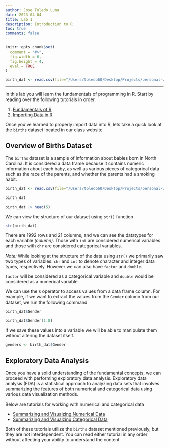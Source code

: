 ```yaml
---
author: Jose Toledo Luna
date: 2023-04-04
title: Lab 1 
description: Introduction to R
toc: true
comments: false
---
```


```r
knitr::opts_chunk$set(
  comment = "#>",
  fig.width = 6,
  fig.height = 4,
  eval = TRUE
)
```

```r
birth_dat <- read.csv(file="/Users/toledo60/Desktop/Projects/personal-website/data/births.csv")
```

---

In this lab you will learn the fundamentals of programming in R. Start by reading over the following tutorials in order.


1. [Fundamentals of R](/ucla/stats10/fundamentals.qmd)
2. [Importing Data in R](/ucla/stats10/importing_data.qmd)


Once you've learned to properly import data into R, lets take a quick look at the `births` dataset located in our class website

## Overview of Births Dataset

The `births` dataset is a sample of information about babies born in North Carolina. It is considered a data frame because it contains numeric information about each baby, as well as various pieces of categorical data such as the race of the parents, and whether the parents had a smoking habit.

```r
birth_dat <- read.csv(file="/Users/toledo60/Desktop/Projects/personal-website/data/births.csv")
```

```r
birth_dat
```


```r
birth_dat |> head(5)
```

We can view the structure of our dataset using `str()` function

```r
str(birth_dat) 
```

There are 1992 rows and 21 columns, and we can see the datatypes for each variable *(column)*. Those with `int` are considered numerical variables and those with `chr` are considered categorical variables.

*Note:* While looking at the structure of the data using `str()` we primarily saw two types of variables: `chr` and `int` to denote character and integer data types, respectively. However we can also have `factor` and `double`.

`factor` will be considered as a categorical variable and `double` would be considered as a numerical variable.

We can use the `$` operator to access values from a data frame column. For example, if we want to extract the values from the `Gender` column from our dataset, we run the following command

```r
birth_dat$Gender
```

```r
birth_dat$Gender[1:8]
```

If we save these values into a variable we will be able to manipulate them without altering the dataset itself.

```r
genders <- birth_dat$Gender
```


## Exploratory Data Analysis

Once you have a solid understanding of the fundamental concepts, we can proceed with performing exploratory data analysis. Exploratory data analysis (EDA) is a statistical approach to analyzing data sets that involves summarizing the features of both numerical and categorical data using various data visualization methods.

Below are tutorials for working with numerical and categorical data

- [Summarizing and Visualzing Numerical Data](/ucla/stats10/intro_numerical_variables.qmd)
- [Summarizing and Visualzing Categorical Data](/ucla/stats10/intro_categorical_variables.qmd)


Both of these tutorials utilize the `births` dataset mentioned previously, but they are not interdependent. You can read either tutorial in any order without affecting your ability to understand the content



